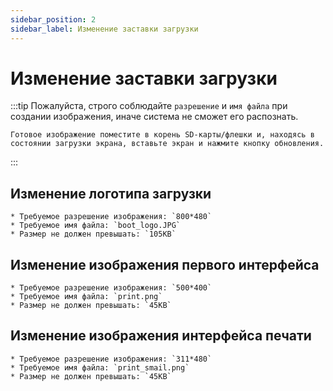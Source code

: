 ```yaml
---
sidebar_position: 2
sidebar_label: Изменение заставки загрузки
---
```


# Изменение заставки загрузки
:::tip
    Пожалуйста, строго соблюдайте `разрешение` и `имя файла` при создании изображения, иначе система не сможет его распознать.

    Готовое изображение поместите в корень SD-карты/флешки и, находясь в состоянии загрузки экрана, вставьте экран и нажмите кнопку обновления.
:::
## Изменение логотипа загрузки

    * Требуемое разрешение изображения: `800*480`
    * Требуемое имя файла: `boot_logo.JPG`
    * Размер не должен превышать: `105KB`



## Изменение изображения первого интерфейса

    * Требуемое разрешение изображения: `500*400`
    * Требуемое имя файла: `print.png`
    * Размер не должен превышать: `45KB`



## Изменение изображения интерфейса печати

    * Требуемое разрешение изображения: `311*480`
    * Требуемое имя файла: `print_smail.png`
    * Размер не должен превышать: `45KB`

